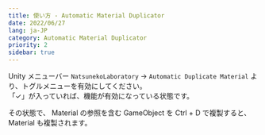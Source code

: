 ```yaml
---
title: 使い方 - Automatic Material Duplicator
date: 2022/06/27
lang: ja-JP
category: Automatic Material Duplicator
priority: 2
sidebar: true
---
```


Unity メニューバー `NatsunekoLaboratory` → `Automatic Duplicate Material` より、トグルメニューを有効にしてください。  
「✓」が入っていれば、機能が有効になっている状態です。

その状態で、 Material の参照を含む GameObject を Ctrl + D で複製すると、 Material も複製されます。
